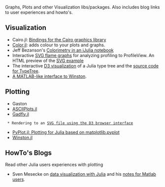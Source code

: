 Graphs, Plots and other Visualization libs/packages. Also includes blog links to user experiences and howto's.

== Visualization ==
* Cairo.jl: [https://github.com/JuliaLang/Cairo.jl Bindings for the Cairo graphics library]
* [https://github.com/JuliaLang/Color.jl Color.jl]: adds colour to your plots and graphs.
* Jeff Bezanson's [http://nbviewer.ipython.org/url/beowulf.csail.mit.edu/18.337/black%20body%20radiation.ipynb Colorimetry in an iJulia notebook]
* Interactive [https://github.com/GlenHertz/ProfileView.jl SVG flame graphs] for analyzing profiling to ProfileView. An HTML preview of the [http://htmlpreview.github.io/?https://raw.github.com/GlenHertz/ProfileView.jl/master/readme_images/profile.svg SVG example]
* The interactive [http://johnmyleswhite.com/typetree/tree.html D3 visualization] of a Julia type tree and the [https://github.com/johnmyleswhite/TypeTree.jl source code for TypeTree].
* [https://github.com/natj/matplot A MATLAB-like interface to Winston].

== Plotting ==
* Gaston
* [https://github.com/johnmyleswhite/ASCIIPlots.jl ASCIIPlots.jl]
* [https://github.com/dcjones/Gadfly.jl Gadfly.jl]
  * Rendering to an [https://github.com/dcjones/Gadfly.jl#using-the-d3-backend SVG file using the D3 browser interface]
* [https://github.com/stevengj/PyPlot.jl PyPlot.jl: Plotting for Julia based on matplotlib.pyplot]
* [https://github.com/nolta/Winston.jl Winston.jl]

== HowTo's Blogs ==
Read other Julia users experiences with plotting
* Sven Mesecke on [http://sveme.org/installing-julia-for-data-visualization-stuff.html data visualization with Julia] and his [http://sveme.org/julia-for-matlab-users-i.html notes for Matlab users].


